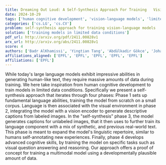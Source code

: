 ```yaml
---
title: Dreaming Out Loud: A Self-Synthesis Approach For Training   Vision-Language Models With Developmentally Plausible Data
date: 2024-10-29
tags: ['human cognitive development', 'vision-language models', 'limited data conditions', 'cognitive skills', 'self-synthesis approach', 'large language models', 'descriptive captions', 'visual question answering']
categories: ['cs.LG', 'cs.CV']
problem: self-synthesis approach for training vision-language models
solution: ['training models in limited data conditions']
pdf_url: http://arxiv.org/pdf/2411.00828v1
arx_url: http://arxiv.org/abs/2411.00828v1
score: 4
authors: ['Badr AlKhamissi', 'Yingtian Tang', 'Abdülkadir Gökce', 'Johannes Mehrer', 'Martin Schrimpf']
affiliations_aligned: ['EPFL', 'EPFL', 'EPFL', 'EPFL', 'EPFL']
affiliations: ['EPFL']
---
```



While today's large language models exhibit impressive abilities in generating human-like text, they require massive amounts of data during training. We here take inspiration from human cognitive development to train models in limited data conditions. Specifically we present a self-synthesis approach that iterates through four phases: Phase 1 sets up fundamental language abilities, training the model from scratch on a small corpus. Language is then associated with the visual environment in phase 2, integrating the model with a vision encoder to generate descriptive captions from labeled images. In the "self-synthesis" phase 3, the model generates captions for unlabeled images, that it then uses to further train its language component with a mix of synthetic, and previous real-world text. This phase is meant to expand the model's linguistic repertoire, similar to humans self-annotating new experiences. Finally, phase 4 develops advanced cognitive skills, by training the model on specific tasks such as visual question answering and reasoning. Our approach offers a proof of concept for training a multimodal model using a developmentally plausible amount of data.